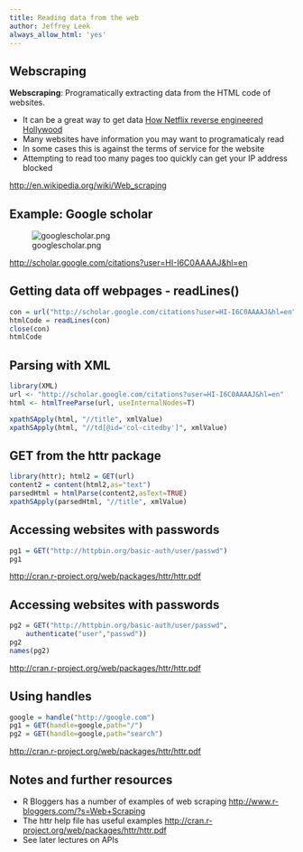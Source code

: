 ```yaml
---
title: Reading data from the web
author: Jeffrey Leek
always_allow_html: 'yes'
---
```





## Webscraping

__Webscraping__: Programatically extracting data from the HTML code of websites. 

* It can be a great way to get data [How Netflix reverse engineered Hollywood](http://www.theatlantic.com/technology/archive/2014/01/how-netflix-reverse-engineered-hollywood/282679/)
* Many websites have information you may want to programaticaly read
* In some cases this is against the terms of service for the website
* Attempting to read too many pages too quickly can get your IP address blocked

[http://en.wikipedia.org/wiki/Web_scraping](http://en.wikipedia.org/wiki/Web_scraping)


## Example: Google scholar

![googlescholar.png](../../assets/img/googlescholar.png)

[http://scholar.google.com/citations?user=HI-I6C0AAAAJ&hl=en](http://scholar.google.com/citations?user=HI-I6C0AAAAJ&hl=en)


## Getting data off webpages - readLines()


```r
con = url("http://scholar.google.com/citations?user=HI-I6C0AAAAJ&hl=en")
htmlCode = readLines(con)
close(con)
htmlCode
```




## Parsing with XML

```r
library(XML)
url <- "http://scholar.google.com/citations?user=HI-I6C0AAAAJ&hl=en"
html <- htmlTreeParse(url, useInternalNodes=T)

xpathSApply(html, "//title", xmlValue)
xpathSApply(html, "//td[@id='col-citedby']", xmlValue)
```


## GET from the httr package

```r
library(httr); html2 = GET(url)
content2 = content(html2,as="text")
parsedHtml = htmlParse(content2,asText=TRUE)
xpathSApply(parsedHtml, "//title", xmlValue)
```




## Accessing websites with passwords

```r
pg1 = GET("http://httpbin.org/basic-auth/user/passwd")
pg1
```

[http://cran.r-project.org/web/packages/httr/httr.pdf](http://cran.r-project.org/web/packages/httr/httr.pdf)


## Accessing websites with passwords

```r
pg2 = GET("http://httpbin.org/basic-auth/user/passwd",
    authenticate("user","passwd"))
pg2
names(pg2)
```

[http://cran.r-project.org/web/packages/httr/httr.pdf](http://cran.r-project.org/web/packages/httr/httr.pdf)


## Using handles

```r
google = handle("http://google.com")
pg1 = GET(handle=google,path="/")
pg2 = GET(handle=google,path="search")
```

[http://cran.r-project.org/web/packages/httr/httr.pdf](http://cran.r-project.org/web/packages/httr/httr.pdf)



## Notes and further resources

* R Bloggers has a number of examples of web scraping [http://www.r-bloggers.com/?s=Web+Scraping](http://www.r-bloggers.com/?s=Web+Scraping)
* The httr help file has useful examples [http://cran.r-project.org/web/packages/httr/httr.pdf](http://cran.r-project.org/web/packages/httr/httr.pdf)
* See later lectures on APIs

